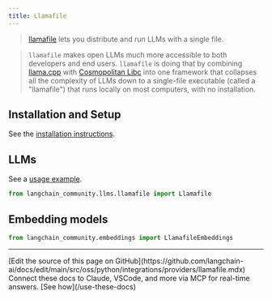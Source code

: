 ```yaml
---
title: Llamafile
---
```


>[llamafile](https://github.com/Mozilla-Ocho/llamafile) lets you distribute and run LLMs
> with a single file.

>`llamafile` makes open LLMs much more accessible to both developers and end users.
> `llamafile` is doing that by combining [llama.cpp](https://github.com/ggerganov/llama.cpp) with
> [Cosmopolitan Libc](https://github.com/jart/cosmopolitan) into one framework that collapses
> all the complexity of LLMs down to a single-file executable (called a "llamafile")
> that runs locally on most computers, with no installation.


## Installation and Setup

See the [installation instructions](https://github.com/Mozilla-Ocho/llamafile?tab=readme-ov-file#quickstart).

## LLMs

See a [usage example](/oss/python/integrations/llms/llamafile).

```python
from langchain_community.llms.llamafile import Llamafile
```

## Embedding models


```python
from langchain_community.embeddings import LlamafileEmbeddings
```

---

<Callout icon="pen-to-square" iconType="regular">
    [Edit the source of this page on GitHub](https://github.com/langchain-ai/docs/edit/main/src/oss/python/integrations/providers/llamafile.mdx)
</Callout>
<Tip icon="terminal" iconType="regular">
    Connect these docs to Claude, VSCode, and more via MCP for    real-time answers. [See how](/use-these-docs)
</Tip>
